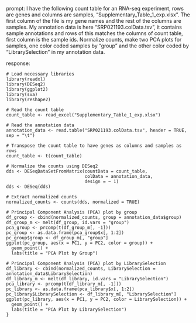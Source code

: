 prompt:
I have the following count table for an RNA-seq experiment, rows are genes and columns are samples, "Supplementary_Table_1_exp.xlsx". The first column of the file is my gene names and the rest of the columns are samples. My annotation data is here  "SRP021193.colData.tsv", it contains sample annotations and rows of this matches the columns of count table, first column is the sample ids. Normalize counts, make two PCA plots for samples, one color coded samples by "group" and the other color coded by "LibrarySelection" in my annotation data.

response:
```
# Load necessary libraries
library(readxl)
library(DESeq2)
library(ggplot2)
library(sva)
library(reshape2)

# Read the count table
count_table <- read_excel("Supplementary_Table_1_exp.xlsx")

# Read the annotation data
annotation_data <- read.table("SRP021193.colData.tsv", header = TRUE, sep = "\t")

# Transpose the count table to have genes as columns and samples as rows
count_table <- t(count_table)

# Normalize the counts using DESeq2
dds <- DESeqDataSetFromMatrix(countData = count_table,
                              colData = annotation_data,
                              design = ~ 1)
dds <- DESeq(dds)

# Extract normalized counts
normalized_counts <- counts(dds, normalized = TRUE)

# Principal Component Analysis (PCA) plot by group
df_group <- cbind(normalized_counts, group = annotation_data$group)
df_group_m <- melt(df_group, id.vars = "group")
pca_group <- prcomp(t(df_group_m[, -1]))
pc_group <- as.data.frame(pca_group$x[, 1:2])
pc_group$group <- df_group_m[, "group"]
ggplot(pc_group, aes(x = PC1, y = PC2, color = group)) + 
  geom_point() + 
  labs(title = "PCA Plot by Group")

# Principal Component Analysis (PCA) plot by LibrarySelection
df_library <- cbind(normalized_counts, LibrarySelection = annotation_data$LibrarySelection)
df_library_m <- melt(df_library, id.vars = "LibrarySelection")
pca_library <- prcomp(t(df_library_m[, -1]))
pc_library <- as.data.frame(pca_library$x[, 1:2])
pc_library$LibrarySelection <- df_library_m[, "LibrarySelection"]
ggplot(pc_library, aes(x = PC1, y = PC2, color = LibrarySelection)) + 
  geom_point() + 
  labs(title = "PCA Plot by LibrarySelection")
}
```
